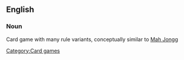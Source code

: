 {{wikipedia}}

==English==
===Noun===
Card game with many rule variants, conceptually similar to [[Mah Jongg]]

[[Category:Card games]]